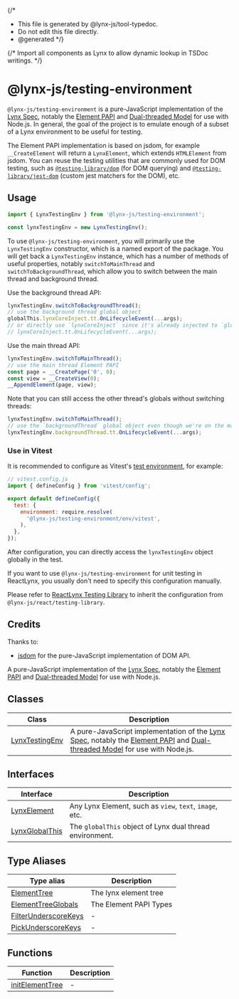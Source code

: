 {/*
* This file is generated by @lynx-js/tool-typedoc.
* Do not edit this file directly.
* @generated
*/}

{/* Import all components as Lynx to allow dynamic lookup in TSDoc writings. */}


# @lynx-js/testing-environment

`@lynx-js/testing-environment` is a pure-JavaScript implementation of the [Lynx Spec](https://lynxjs.org/api/engine/element-api), notably the [Element PAPI](https://lynxjs.org/api/engine/element-api) and [Dual-threaded Model](https://lynxjs.org/guide/spec#dual-threaded-model) for use with Node.js. In general, the goal of the project is to emulate enough of a subset of a Lynx environment to be useful for testing.

The Element PAPI implementation is based on jsdom, for example `__CreateElement` will return a `LynxElement`, which extends `HTMLElement` from jsdom. You can reuse the testing utilities that are commonly used for DOM testing, such as [`@testing-library/dom`](https://github.com/testing-library/dom-testing-library) (for DOM querying) and [`@testing-library/jest-dom`](https://github.com/testing-library/jest-dom) (custom jest matchers for the DOM), etc.

## Usage

```js
import { LynxTestingEnv } from '@lynx-js/testing-environment';

const lynxTestingEnv = new LynxTestingEnv();
```

To use `@lynx-js/testing-environment`, you will primarily use the `LynxTestingEnv` constructor, which is a named export of the package. You will get back a `LynxTestingEnv` instance, which has a number of methods of useful properties, notably `switchToMainThread` and `switchToBackgroundThread`, which allow you to switch between the main thread and background thread.

Use the background thread API:

```js
lynxTestingEnv.switchToBackgroundThread();
// use the background thread global object
globalThis.lynxCoreInject.tt.OnLifecycleEvent(...args);
// or directly use `lynxCoreInject` since it's already injected to `globalThis`
// lynxCoreInject.tt.OnLifecycleEvent(...args);
```

Use the main thread API:

```js
lynxTestingEnv.switchToMainThread();
// use the main thread Element PAPI
const page = __CreatePage('0', 0);
const view = __CreateView(0);
__AppendElement(page, view);
```

Note that you can still access the other thread's globals without switching threads:

```js
lynxTestingEnv.switchToMainThread();
// use the `backgroundThread` global object even though we're on the main thread
lynxTestingEnv.backgroundThread.tt.OnLifecycleEvent(...args);
```

### Use in Vitest

It is recommended to configure as Vitest's [test environment](https://vitest.dev/guide/environment), for example:

```js
// vitest.config.js
import { defineConfig } from 'vitest/config';

export default defineConfig({
  test: {
    environment: require.resolve(
      '@lynx-js/testing-environment/env/vitest',
    ),
  },
});
```

After configuration, you can directly access the `lynxTestingEnv` object globally in the test.

If you want to use `@lynx-js/testing-environment` for unit testing in ReactLynx, you usually don't need to specify this configuration manually.

Please refer to [ReactLynx Testing Library](https://lynxjs.org/react/react-lynx-testing-library.html) to inherit the configuration from `@lynx-js/react/testing-library`.

## Credits

Thanks to:

- [jsdom](https://github.com/jsdom/jsdom) for the pure-JavaScript implementation of DOM API.

A pure-JavaScript implementation of the [Lynx Spec](https://lynxjs.org/guide/spec.html),
notably the [Element PAPI](https://lynxjs.org/api/engine/element-api) and [Dual-threaded Model](https://lynxjs.org/guide/spec#dual-threaded-model) for use with Node.js.

## Classes

| Class | Description |
| ------ | ------ |
| [LynxTestingEnv](/api/lynx-testing-environment/Class.LynxTestingEnv.mdx) | A pure-JavaScript implementation of the [Lynx Spec](https://lynxjs.org/guide/spec.html), notably the [Element PAPI](https://lynxjs.org/api/engine/element-api) and [Dual-threaded Model](https://lynxjs.org/guide/spec#dual-threaded-model) for use with Node.js. |

## Interfaces

| Interface | Description |
| ------ | ------ |
| [LynxElement](/api/lynx-testing-environment/Interface.LynxElement.mdx) | Any Lynx Element, such as `view`, `text`, `image`, etc. |
| [LynxGlobalThis](/api/lynx-testing-environment/Interface.LynxGlobalThis.mdx) | The `globalThis` object of Lynx dual thread environment. |

## Type Aliases

| Type alias | Description |
| ------ | ------ |
| [ElementTree](/api/lynx-testing-environment/TypeAlias.ElementTree.mdx) | The lynx element tree |
| [ElementTreeGlobals](/api/lynx-testing-environment/TypeAlias.ElementTreeGlobals.mdx) | The Element PAPI Types |
| [FilterUnderscoreKeys](/api/lynx-testing-environment/TypeAlias.FilterUnderscoreKeys.mdx) | - |
| [PickUnderscoreKeys](/api/lynx-testing-environment/TypeAlias.PickUnderscoreKeys.mdx) | - |

## Functions

| Function | Description |
| ------ | ------ |
| [initElementTree](/api/lynx-testing-environment/Function.initElementTree.mdx) | - |
